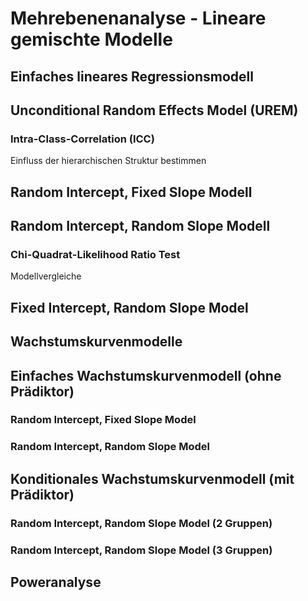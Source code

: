 # Mehrebenenanalyse - Lineare gemischte Modelle

## Einfaches lineares Regressionsmodell

## Unconditional Random Effects Model (UREM)

### Intra-Class-Correlation (ICC)
Einfluss der hierarchischen Struktur bestimmen

## Random Intercept, Fixed Slope Modell

## Random Intercept, Random Slope Modell

### Chi-Quadrat-Likelihood Ratio Test
Modellvergleiche

## Fixed Intercept, Random Slope Model

## Wachstumskurvenmodelle

## Einfaches Wachstumskurvenmodell (ohne Prädiktor)

### Random Intercept, Fixed Slope Model

### Random Intercept, Random Slope Model

## Konditionales Wachstumskurvenmodell (mit Prädiktor)

### Random Intercept, Random Slope Model (2 Gruppen)

### Random Intercept, Random Slope Model (3 Gruppen)

## Poweranalyse






